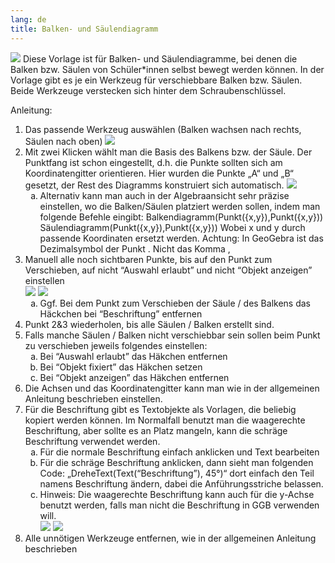 ```yaml
---
lang: de
title: Balken- und Säulendiagramm
---
```

![](Grafiken/ggb_bsp_balkensaulen.png)
Diese Vorlage ist für Balken- und Säulendiagramme, bei denen die Balken bzw. Säulen von Schüler*innen selbst bewegt werden können. In der Vorlage gibt es je ein Werkzeug für verschiebbare Balken bzw. Säulen. Beide Werkzeuge verstecken sich hinter dem Schraubenschlüssel.

Anleitung: 

1.	Das passende Werkzeug auswählen (Balken wachsen nach rechts, Säulen nach oben)
![](Grafiken/ggb_balkensaulen_01.png)
2.	Mit zwei Klicken wählt man die Basis des Balkens bzw. der Säule. Der Punktfang ist schon eingestellt, d.h. die Punkte sollten sich am Koordinatengitter orientieren. Hier wurden die Punkte „A“ und „B“ gesetzt, der Rest des Diagramms konstruiert sich automatisch.
![](Grafiken/ggb_balkensaulen_02.png)
    a.	Alternativ kann man auch in der Algebraansicht sehr präzise einstellen, wo die Balken/Säulen platziert werden sollen, indem man folgende Befehle eingibt:
    Balkendiagramm(Punkt({x,y}),Punkt({x,y}))
    Säulendiagramm(Punkt({x,y}),Punkt({x,y}))
    Wobei x und y durch passende Koordinaten ersetzt werden. 
    Achtung: In GeoGebra ist das Dezimalsymbol der Punkt . Nicht das Komma ,
3.	Manuell alle noch sichtbaren Punkte, bis auf den Punkt zum Verschieben, auf nicht "Auswahl erlaubt" und nicht "Objekt anzeigen" einstellen  
![](Grafiken/ggb_balkensaulen_03.png)
![](Grafiken/ggb_balkensaulen_04.png)
    a.	Ggf. Bei dem Punkt zum Verschieben der Säule / des Balkens das Häckchen bei "Beschriftung" entfernen
4.	Punkt 2&3 wiederholen, bis alle Säulen / Balken erstellt sind.
5.	Falls manche Säulen / Balken nicht verschiebbar sein sollen beim Punkt zu verschieben jeweils folgendes einstellen:
    a.	Bei "Auswahl erlaubt" das Häkchen entfernen
    b.	Bei "Objekt fixiert" das Häkchen setzen
    c.	Bei "Objekt anzeigen" das Häkchen entfernen
6.	Die Achsen und das Koordinatengitter kann man wie in der allgemeinen Anleitung beschrieben einstellen.
7.	Für die Beschriftung gibt es Textobjekte als Vorlagen, die beliebig kopiert werden können. Im Normalfall benutzt man die waagerechte Beschriftung, aber sollte es an Platz mangeln, kann die schräge Beschriftung verwendet werden.
    a.	Für die normale Beschriftung einfach anklicken und Text bearbeiten
    b.	Für die schräge Beschriftung anklicken, dann sieht man folgenden Code: „DreheText(Text("Beschriftung"), 45°)“ dort einfach den Teil namens Beschriftung ändern, dabei die Anführungsstriche belassen. 
    c.	Hinweis: Die waagerechte Beschriftung kann auch für die y-Achse benutzt werden, falls man nicht die Beschriftung in GGB verwenden will.   
    ![](Grafiken/ggb_balkensaulen_05.png)
    ![](Grafiken/ggb_balkensaulen_06.png)
8.	Alle unnötigen Werkzeuge entfernen, wie in der allgemeinen Anleitung beschrieben

